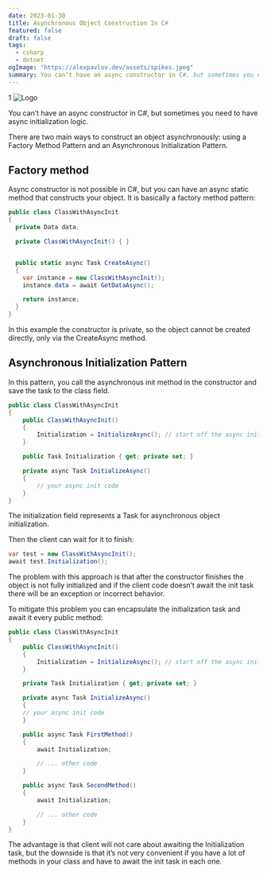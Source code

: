 ```yaml
---
date: 2023-01-30
title: Asynchronous Object Construction In C#
featured: false
draft: false
tags:
  - csharp
  - dotnet
ogImage: "https://alexpavlov.dev/assets/spikes.jpeg"
summary: You can’t have an async constructor in C#, but sometimes you need to have async initialization logic.
---
```

1
![Logo](/assets/spikes.jpeg)

You can’t have an async constructor in C#, but sometimes you need to have async initialization logic.

There are two main ways to construct an object asynchronously: using a Factory Method Pattern and an Asynchronous Initialization Pattern.

## Factory method

Async constructor is not possible in C#, but you can have an async static method that constructs your object. It is basically a factory method pattern:

```csharp
public class ClassWithAsyncInit
{
  private Data data;

  private ClassWithAsyncInit() { }


  public static async Task CreateAsync()
  {
    var instance = new ClassWithAsyncInit();
    instance.data = await GetDataAsync();

	return instance;
  }
}
```

In this example the constructor is private, so the object cannot be created directly, only via the CreateAsync method.

## Asynchronous Initialization Pattern

In this pattern, you call the asynchronous init method in the constructor and save the task to the class field.

```csharp
public class ClassWithAsyncInit
{
    public ClassWithAsyncInit()
    {
        Initialization = InitializeAsync(); // start off the async init
    }

    public Task Initialization { get; private set; }

    private async Task InitializeAsync()
    {
		// your async init code
    }
}
```

The initialization field represents a Task for asynchronous object initialization.

Then the client can wait for it to finish:

```csharp
var test = new ClassWithAsyncInit();
await test.Initialization();
```

The problem with this approach is that after the constructor finishes the object is not fully initialized and if the client code doesn’t await the init task there will be an exception or incorrect behavior.

To mitigate this problem you can encapsulate the initialization task and await it every public method:

```csharp
public class ClassWithAsyncInit
{
    public ClassWithAsyncInit()
    {
        Initialization = InitializeAsync(); // start off the async init
    }

    private Task Initialization { get; private set; }

    private async Task InitializeAsync()
    {
	// your async init code
    }

    public async Task FirstMethod()
    {
        await Initialization;

        // ... other code
    }

    public async Task SecondMethod()
    {
        await Initialization;

        // ... other code
    }
}
```

The advantage is that client will not care about awaiting the Initialization task, but the downside is that it’s not very convenient if you have a lot of methods in your class and have to await the init task in each one.

